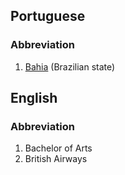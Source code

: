 ==Portuguese==
===Abbreviation===
#[[Bahia]] (Brazilian state)

==English==
===Abbreviation===
#Bachelor of Arts
#British Airways
